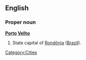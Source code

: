 ==English==

===Proper noun===
'''[[Porto]] [[Velho]]'''

#State capital of [[Rondônia]] ([[Brazil]]).
[[Category:Cities]]